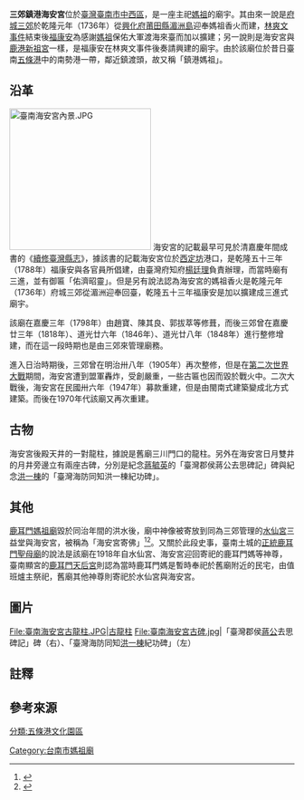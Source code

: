 {{東亞廟宇
| name = 三郊鎮港海安宮
| pinyin = Sānjiāo Zhèngǎng Hǎi'āngōng
| poj = Sam-kau Tìn-káng Hái-an-kiong
| img = File:臺南海安宮.jpg
| img_capt = 
| image_width = 250px
| location = [[臺南市|臺南市]][[中西區_(台灣)|中西區]]金華路四段44巷31號
| god = 天上聖母
| type = 
| struct =  
| open_year = 清乾隆元年（1736年）或<br/>五十三年（1788年）
| cere_date = 
| people = 
| cultural_collection =
|}}

'''三郊鎮港海安宮'''位於[[臺灣|臺灣]][[臺南市|臺南市]][[中西區_(台灣)|中西區]]，是一座主祀[[媽祖|媽祖]]的廟宇{{r|張}}{{r|王}}。其由來一說是[[府城三郊|府城三郊]]於乾隆元年（1736年）從[[興化府|興化府]][[莆田縣|莆田縣]][[湄洲島|湄洲島]]迎奉媽祖香火而建，[[林爽文事件|林爽文事件]]結束後[[福康安|福康安]]為感謝[[媽祖|媽祖]]保佑大軍渡海來臺而加以擴建；另一說則是海安宮與[[鹿港新祖宮|鹿港新祖宮]]一樣，是福康安在林爽文事件後奏請興建的廟宇{{r|張}}{{r|王}}。由於該廟位於昔日臺南[[五條港_(臺南)|五條港]]中的南勢港一帶，鄰近鎮渡頭{{NoteTag|1=位於[[風神廟|風神廟]]與[[接官亭_(臺南市)|接官亭]]前（南側），但也有說法認為是在金華路與民生路口處（協進國小一帶）{{r|市}}。}}，故又稱「鎮港媽祖」{{r|張}}。

== 沿革 ==
[[File:臺南海安宮內景.JPG|250px]]
海安宮的記載最早可見於清嘉慶年間成書的《[[續修臺灣縣志|續修臺灣縣志]]》，據該書的記載海安宮位於[[西定坊|西定坊]]港口，是乾隆五十三年（1788年）福康安與各官員所倡建，由臺灣府知府[[楊廷理|楊廷理]]負責辦理，而當時廟有三進，並有御匾「佑濟昭靈」{{r|張}}{{r|王}}。但是另有說法認為海安宮的媽祖香火是乾隆元年（1736年）府城三郊從湄洲迎奉回臺，乾隆五十三年福康安是加以擴建成三進式廟宇{{r|張}}{{r|走}}{{r|王}}。

該廟在嘉慶三年（1798年）由趙寶、陳其良、郭拔萃等修葺，而後三郊曾在嘉慶廿三年（1818年）、道光廿六年（1846年）、道光廿八年（1848年）進行整修增建，而在這一段時期也是由三郊來管理廟務{{r|張}}。

進入日治時期後，三郊曾在明治卅八年（1905年）再次整修，但是在[[第二次世界大戰|第二次世界大戰]]期間，海安宮遭到盟軍轟炸，受創嚴重，一些古匾也因而毀於戰火中{{r|張}}{{r|王}}。二次大戰後，海安宮在民國卅六年（1947年）募款重建{{r|張}}，但是由閩南式建築變成北方式建築{{r|王}}。而後在1970年代該廟又再次重建{{r|走}}。

== 古物 ==
海安宮後殿天井的一對龍柱，據說是舊廟三川門口的龍柱{{r|王}}。另外在海安宮日月雙井的月井旁邊立有兩座古碑，分別是紀念[[蔣毓英|蔣毓英]]的「臺灣郡侯蔣公去思碑記」碑與紀念[[洪一棟|洪一棟]]的「臺灣海防同知洪一棟紀功碑」{{r|王}}。

== 其他 ==
[[鹿耳門媽祖廟|鹿耳門媽祖廟]]毀於同治年間的洪水後，廟中神像被寄放到同為三郊管理的[[臺南水仙宮|水仙宮]]三益堂與海安宮，被稱為「海安宮寄佛」<ref>{{cite news |url=http://www.twtimes.com.tw/index.php?page=news&nid=393614 |title=〈民間信仰　正統鹿耳門聖母廟　香火鼎盛〉 |work=《臺灣時報》 |date=2014-02-24 |accessdate=2014-10-18 |archive-url=https://web.archive.org/web/20141025031059/http://www.twtimes.com.tw/index.php?page=news&nid=393614 |archive-date=2014-10-25 |dead-url=yes }}</ref><ref>{{cite web|url=http://tour.tainan.gov.tw/temple/chinese/page03_5.html|title=香科大廟宇－鹿耳門聖母廟|work=宗教觀光|publisher=臺南市政府觀光旅遊局|accessdate=2014-10-18|deadurl=yes|archiveurl=https://web.archive.org/web/20140207064028/http://tour.tainan.gov.tw/temple/chinese/page03_5.html|archivedate=2014-02-07}}</ref>。又關於此段史事，臺南土城的[[正統鹿耳門聖母廟|正統鹿耳門聖母廟]]的說法是該廟在1918年自水仙宮、海安宮迎回寄祀的鹿耳門媽等神尊，臺南顯宮的[[鹿耳門天后宮|鹿耳門天后宮]]則認為當時鹿耳門媽是暫時奉祀於舊廟附近的民宅，由值班爐主祭祀，舊廟其他神尊則寄祀於水仙宮與海安宮{{r|張}}。

== 圖片 ==
<gallery heights="200px" widths="220px">
File:臺南海安宮古龍柱.JPG|古龍柱
File:臺南海安宮古碑.jpg|「臺灣郡侯[[蔣毓英|蔣公]]去思碑記」碑（右）、「臺灣海防同知[[洪一棟|洪一棟]]紀功碑」（左）
</gallery>

== 註釋 ==
{{NoteFoot}}

== 參考來源 ==
{{reflist|refs=
<ref name="張">{{cite book|author=張耘書 |title=《臺南媽祖信仰研究》 |publisher=臺南市政府文化局 |isbn=978-986-03-9415-3 |pages=92－94、109、143頁|date=2013年12月}}</ref>
<ref name="王">{{cite book|author=王浩一 |title=在廟口說書 |publisher=心靈工坊文化 |location=台北市 |isbn=978-986-6782-47-3 |pages=242、243頁|date=2008年8月}}</ref>
<ref name="走">{{cite web|url=http://www.walkingtaiwan.org/content/county/city_POI.asp?ids=1110&jid=153&bid=11|title=城西五條港：海安宮|work=走讀台灣|publisher=中華文化總會|accessdate=2014-10-17|deadurl=yes|archiveurl=https://web.archive.org/web/20141219041438/http://www.walkingtaiwan.org/content/county/city_POI.asp?ids=1110&jid=153&bid=11|archivedate=2014-12-19}}</ref>
<ref name="市">{{cite book|author= |title=《臺灣地名辭書卷廿一：臺南市》 |publisher=國史館臺灣文獻館 |location= |isbn= 957-02-3370-2  |pages=212－214頁|date=1999年2月}}</ref>
}}

{{五條港}}
[[Category:台南市媽祖廟|Category:台南市媽祖廟]]

[[分類:五條港文化園區|分類:五條港文化園區]]